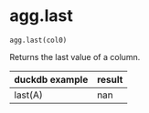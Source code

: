 # agg.last { #duckops.agg.last }

`agg.last(col0)`

Returns the last value of a column.

| duckdb example | result |
| -------------- | ------ |
| last(A) | nan |
